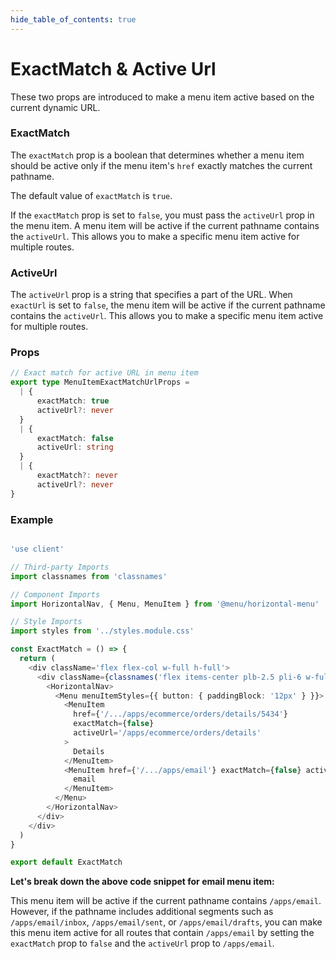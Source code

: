 ```yaml
---
hide_table_of_contents: true
---
```



# ExactMatch & Active Url

These two props are introduced to make a menu item active based on the current dynamic URL.

### ExactMatch
The `exactMatch` prop is a boolean that determines whether a menu item should be active only if the menu item's `href` exactly matches the current pathname.

The default value of `exactMatch` is `true`.

If the `exactMatch` prop is set to `false`, you must pass the `activeUrl` prop in the menu item. A menu item will be active if the current pathname contains the `activeUrl`. This allows you to make a specific menu item active for multiple routes.

### ActiveUrl

The `activeUrl` prop is a string that specifies a part of the URL. When `exactUrl` is set to `false`, the menu item will be active if the current pathname contains the `activeUrl`. This allows you to make a specific menu item active for multiple routes.

### Props

```ts noCopy
// Exact match for active URL in menu item
export type MenuItemExactMatchUrlProps =
  | {
      exactMatch: true
      activeUrl?: never
  }
  | {
      exactMatch: false
      activeUrl: string
  }
  | {
      exactMatch?: never
      activeUrl?: never
}
```

### Example

```ts noCopy

'use client'

// Third-party Imports
import classnames from 'classnames'

// Component Imports
import HorizontalNav, { Menu, MenuItem } from '@menu/horizontal-menu'

// Style Imports
import styles from '../styles.module.css'

const ExactMatch = () => {
  return (
    <div className='flex flex-col w-full h-full'>
      <div className={classnames('flex items-center plb-2.5 pli-6 w-full', styles.customStyles)}>
        <HorizontalNav>
          <Menu menuItemStyles={{ button: { paddingBlock: '12px' } }}>
            <MenuItem
              href={'/.../apps/ecommerce/orders/details/5434'}
              exactMatch={false}
              activeUrl='/apps/ecommerce/orders/details'
            >
              Details
            </MenuItem>
            <MenuItem href={'/.../apps/email'} exactMatch={false} activeUrl='/apps/email'>
              email
            </MenuItem>
          </Menu>
        </HorizontalNav>
      </div>
    </div>
  )
}

export default ExactMatch

```

**Let's break down the above code snippet for email menu item:**

This menu item will be active if the current pathname contains `/apps/email`. However, if the pathname includes additional segments such as `/apps/email/inbox`, `/apps/email/sent`, or `/apps/email/drafts`, you can make this menu item active for all routes that contain `/apps/email` by setting the `exactMatch` prop to `false` and the `activeUrl` prop to `/apps/email`.
